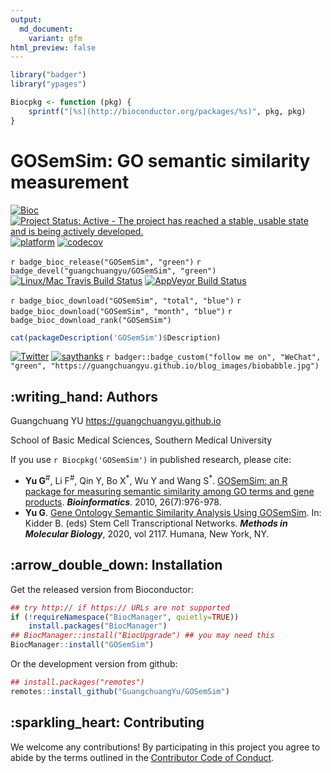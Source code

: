 ```yaml
---
output:
  md_document:
    variant: gfm
html_preview: false
---
```



```r
library("badger")
library("ypages")

Biocpkg <- function (pkg) {
    sprintf("[%s](http://bioconductor.org/packages/%s)", pkg, pkg)
}
```

#  GOSemSim: GO semantic similarity measurement


[![Bioc](http://www.bioconductor.org/shields/years-in-bioc/GOSemSim.svg)](https://www.bioconductor.org/packages/devel/bioc/html/GOSemSim.html#since)
[![Project Status: Active - The project has reached a stable, usable state and is being actively developed.](http://www.repostatus.org/badges/latest/active.svg)](http://www.repostatus.org/#active)
[![platform](http://www.bioconductor.org/shields/availability/devel/GOSemSim.svg)](https://www.bioconductor.org/packages/devel/bioc/html/GOSemSim.html#archives)
[![codecov](https://codecov.io/gh/GuangchuangYu/GOSemSim/branch/master/graph/badge.svg)](https://codecov.io/gh/GuangchuangYu/GOSemSim/)


`r badge_bioc_release("GOSemSim", "green")`
`r badge_devel("guangchuangyu/GOSemSim", "green")`
[![Linux/Mac Travis Build Status](https://img.shields.io/travis/GuangchuangYu/GOSemSim/master.svg?label=Mac%20OSX%20%26%20Linux)](https://travis-ci.org/GuangchuangYu/GOSemSim)
[![AppVeyor Build Status](https://img.shields.io/appveyor/ci/Guangchuangyu/GOSemSim/master.svg?label=Windows)](https://ci.appveyor.com/project/GuangchuangYu/GOSemSim)


`r badge_bioc_download("GOSemSim", "total", "blue")`
`r badge_bioc_download("GOSemSim", "month", "blue")`
`r badge_bioc_download_rank("GOSemSim")`

```r
cat(packageDescription('GOSemSim')$Description)
```


[![Twitter](https://img.shields.io/twitter/url/http/shields.io.svg?style=social&logo=twitter)](https://twitter.com/intent/tweet?hashtags=GOSemSim&url=http://bioinformatics.oxfordjournals.org/content/26/7/976&screen_name=guangchuangyu)
[![saythanks](https://img.shields.io/badge/say-thanks-ff69b4.svg)](https://saythanks.io/to/GuangchuangYu)
`r badger::badge_custom("follow me on", "WeChat", "green", "https://guangchuangyu.github.io/blog_images/biobabble.jpg")`



## :writing_hand: Authors

Guangchuang YU <https://guangchuangyu.github.io>

School of Basic Medical Sciences, Southern Medical University


If you use `r Biocpkg('GOSemSim')` in published research, please cite:

+ **Yu G**^#^, Li F^#^, Qin Y, Bo X^\*^, Wu Y and Wang S^\*^. [GOSemSim: an R package for measuring semantic similarity among GO terms and gene products](http://dx.doi.org/10.1093/bioinformatics/btq064). **_Bioinformatics_**. 2010, 26(7):976-978. 
+ **Yu G**. [Gene Ontology Semantic Similarity Analysis Using GOSemSim](http://dx.doi.org/10.1007/978-1-0716-0301-7_11). In: Kidder B. (eds) Stem Cell Transcriptional Networks. **_Methods in Molecular Biology_**, 2020, vol 2117. Humana, New York, NY. 


## :arrow_double_down: Installation

Get the released version from Bioconductor:

```r
## try http:// if https:// URLs are not supported
if (!requireNamespace("BiocManager", quietly=TRUE))
    install.packages("BiocManager")
## BiocManager::install("BiocUpgrade") ## you may need this
BiocManager::install("GOSemSim")
```

Or the development version from github:

```r
## install.packages("remotes")
remotes::install_github("GuangchuangYu/GOSemSim")
```



## :sparkling_heart: Contributing

We welcome any contributions! By participating in this project you agree to
abide by the terms outlined in the [Contributor Code of Conduct](CONDUCT.md).

